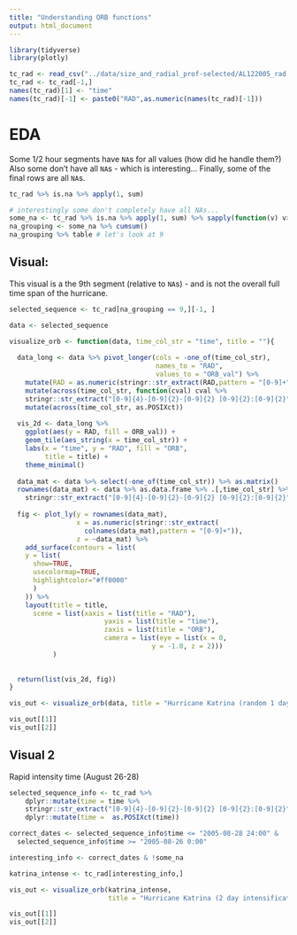 ```yaml
---
title: "Understanding ORB functions"
output: html_document
---
```


```r
library(tidyverse)
library(plotly)
```

```r
tc_rad <- read_csv("../data/size_and_radial_prof-selected/AL122005_rad.csv",skip = 1)
tc_rad <- tc_rad[-1,]
names(tc_rad)[1] <- "time"
names(tc_rad)[-1] <- paste0("RAD",as.numeric(names(tc_rad)[-1]))
```

# EDA

Some 1/2 hour segments have `NA`s for all values (how did he handle them?)
Also some don't have all `NA`s - which is interesting...
Finally, some of the final rows are all `NA`s.

```r
tc_rad %>% is.na %>% apply(1, sum)

# interestingly some don't completely have all NAs...
some_na <- tc_rad %>% is.na %>% apply(1, sum) %>% sapply(function(v) v> 0)
na_grouping <- some_na %>% cumsum()
na_grouping %>% table # let's look at 9
```

## Visual:

This visual is a the 9th segment (relative to `NA`s) - and is not the overall full time span of the hurricane.

```r
selected_sequence <- tc_rad[na_grouping == 9,][-1, ]

data <- selected_sequence 

visualize_orb <- function(data, time_col_str = "time", title = ""){
 
  data_long <- data %>% pivot_longer(cols = -one_of(time_col_str),
                                     names_to = "RAD",
                                     values_to = "ORB_val") %>%
    mutate(RAD = as.numeric(stringr::str_extract(RAD,pattern = "[0-9]+"))) %>% 
    mutate(across(time_col_str, function(cval) cval %>% 
    stringr::str_extract("[0-9]{4}-[0-9]{2}-[0-9]{2} [0-9]{2}:[0-9]{2}"))) %>%
    mutate(across(time_col_str, as.POSIXct))
  
  vis_2d <- data_long %>%
    ggplot(aes(y = RAD, fill = ORB_val)) +
    geom_tile(aes_string(x = time_col_str)) +
    labs(x = "time", y = "RAD", fill = "ORB",
         title = title) +
    theme_minimal()
  
  data_mat <- data %>% select(-one_of(time_col_str)) %>% as.matrix()
  rownames(data_mat) <- data %>% as.data.frame %>% .[,time_col_str] %>% 
    stringr::str_extract("[0-9]{4}-[0-9]{2}-[0-9]{2} [0-9]{2}:[0-9]{2}")
  
  fig <- plot_ly(y = rownames(data_mat),
                 x = as.numeric(stringr::str_extract(
                   colnames(data_mat),pattern = "[0-9]+")),
                 z = ~data_mat) %>% 
    add_surface(contours = list(
    y = list(
      show=TRUE,
      usecolormap=TRUE,
      highlightcolor="#ff0000"
      )
    )) %>%
    layout(title = title,
      scene = list(xaxis = list(title = "RAD"),
                        yaxis = list(title = "time"),
                        zaxis = list(title = "ORB"),
                        camera = list(eye = list(x = 0, 
                                    y = -1.0, z = 2)))
           )
  
  
  return(list(vis_2d, fig))
}
```

```r
vis_out <- visualize_orb(data, title = "Hurricane Katrina (random 1 day)")

vis_out[[1]]
vis_out[[2]]
```


## Visual 2

Rapid intensity time (August 26-28)

```r
selected_sequence_info <- tc_rad %>%
    dplyr::mutate(time = time %>% 
    stringr::str_extract("[0-9]{4}-[0-9]{2}-[0-9]{2} [0-9]{2}:[0-9]{2}")) %>%
    dplyr::mutate(time =  as.POSIXct(time))

correct_dates <- selected_sequence_info$time <= "2005-08-28 24:00" &
  selected_sequence_info$time >= "2005-08-26 0:00" 

interesting_info <- correct_dates & !some_na

katrina_intense <- tc_rad[interesting_info,]
```

```r
vis_out <- visualize_orb(katrina_intense, 
                         title = "Hurricane Katrina (2 day intensification)")

vis_out[[1]]
vis_out[[2]]
```
